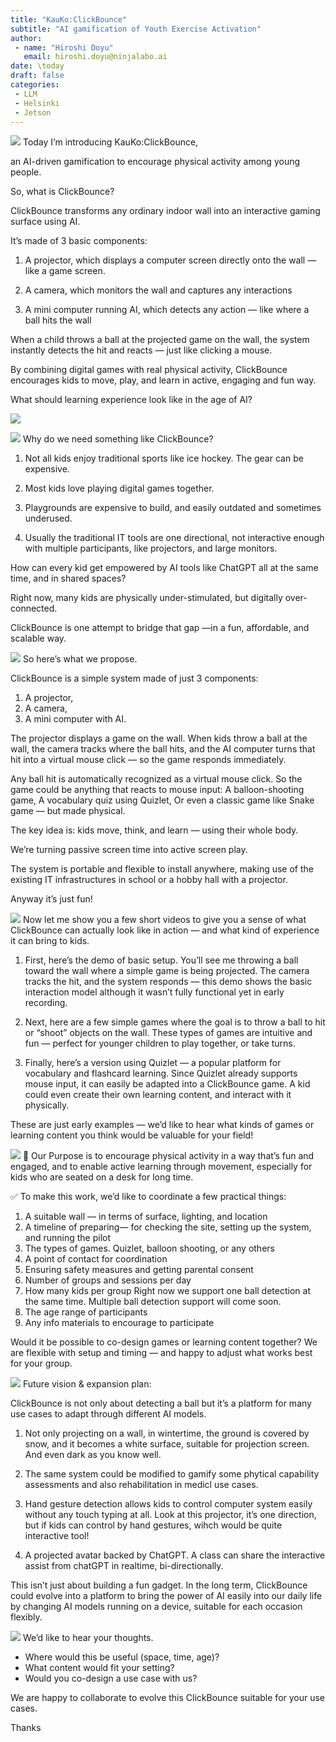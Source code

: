 ```yaml
---
title: "KauKo:ClickBounce"
subtitle: "AI gamification of Youth Exercise Activation"
author: 
 - name: "Hiroshi Doyu"
   email: hiroshi.doyu@ninjalabo.ai
date: \today
draft: false
categories:
 - LLM
 - Helsinki
 - Jetson
---
```

![](images/kaukoschool_1.png)
Today I’m introducing KauKo:ClickBounce,

an AI-driven gamification to encourage physical activity among young people.

So, what is ClickBounce?

ClickBounce transforms any ordinary indoor wall into an interactive gaming surface using AI.

It’s made of 3 basic components:

1. A projector, which displays a computer screen directly onto the wall — like a game screen.

2. A camera, which monitors the wall and captures any interactions

3. A mini computer running AI, which detects any action — like where a ball hits the wall

When a child throws a ball at the projected game on the wall, the system instantly detects the hit and reacts — just like clicking a mouse.

By combining digital games with real physical activity, ClickBounce encourages kids to move, play, and learn in active, engaging and fun way.

What should learning experience look like in the age of AI?


![](images/kaukoschool_2.png)


![](images/kaukoschool_3.png)
Why do we need something like ClickBounce?

1. Not all kids enjoy traditional sports like ice hockey. The gear can be expensive.

2. Most kids love playing digital games together.

3. Playgrounds are expensive to build, and easily outdated and sometimes underused.

4. Usually the traditional IT tools are one directional, not interactive enough with multiple participants, like projectors, and large monitors.

How can every kid get empowered by AI tools like ChatGPT all at the same time, and in shared spaces?

Right now, many kids are physically under-stimulated, but digitally over-connected.

ClickBounce is one attempt to bridge that gap —in a fun, affordable, and scalable way.


![](images/kaukoschool_4.png)
So here’s what we propose.

ClickBounce is a simple system made of just 3 components:

1. A projector,
2. A camera,
3. A mini computer with AI.

The projector displays a game on the wall. When kids throw a ball at the wall, the camera tracks where the ball hits, and the AI computer turns that hit into a virtual mouse click — so the game responds immediately.

Any ball hit is automatically recognized as a virtual mouse click. So the game could be anything that reacts to mouse input: A balloon-shooting game, A vocabulary quiz using Quizlet, Or even a classic game like Snake game — but made physical.

The key idea is: kids move, think, and learn — using their whole body.

We’re turning passive screen time into active screen play.

The system is portable and  flexible to install anywhere, making use of the existing IT infrastructures in school or a hobby hall with a projector. 

Anyway it's just fun!


![](images/kaukoschool_5.png)
Now let me show you a few short videos to give you a sense of what ClickBounce can actually look like in action — and what kind of experience it can bring to kids.

1. First, here's the demo of basic setup. You’ll see me throwing a ball toward the wall where a simple game is being projected. The camera tracks the hit, and the system responds — this demo shows the basic interaction model although it wasn't fully functional yet in early recording.

2. Next, here are a few simple games where the goal is to throw a ball to hit or “shoot” objects on the wall.
These types of games are intuitive and fun — perfect for younger children to play together, or take turns.

3. Finally, here’s a version using Quizlet — a popular platform for vocabulary and flashcard learning.
Since Quizlet already supports mouse input, it can easily be adapted into a ClickBounce game. A kid could even create their own learning content, and interact with it physically.

These are just early examples — we’d like to hear what kinds of games or learning content you think would be valuable for your field!


![](images/kaukoschool_6.png)
🎯 Our Purpose is to encourage physical activity in a way that’s fun and engaged, 
and to enable active learning through movement, especially for kids who are seated on a desk for long time.

✅ To make this work, we’d like to coordinate a few practical things:

1. A suitable wall — in terms of surface, lighting, and location
2. A timeline of preparing— for checking the site, setting up the system, and running the pilot
3. The types of games. Quizlet, balloon shooting, or any others
4.  A point of contact for coordination
5. Ensuring safety measures and getting parental consent
6. Number of groups and sessions per day
7. How many kids per group
Right now we support one ball detection at the same time. Multiple ball detection support will come soon.
8. The age range of participants
9. Any info materials to encourage to participate

Would it be possible to co-design games or learning content together? We are flexible with setup and timing — and happy to adjust what works best for your group.


![](images/kaukoschool_7.png)
Future vision & expansion plan:

ClickBounce is not only about detecting a ball but it's a platform for many use cases to adapt through different AI models.

1. Not only projecting on a wall, in wintertime, the ground is covered by snow, and it becomes a white surface, suitable for projection screen. And even dark as you know well.

2. The same system could be modified to gamify some phytical capability assessments and also rehabilitation in medicl use cases.

3. Hand gesture detection allows kids to control computer system easily without any touch typing at all. Look at this projector, it's one direction, but if kids can control by hand gestures, wihch would be quite interactive tool!

4. A projected avatar backed by ChatGPT. A class can share the interactive assist from chatGPT in realtime, bi-directionally.

 This isn’t just about building a fun gadget. In the long term, ClickBounce could evolve into a platform to bring the power of AI easily into our daily life by changing AI models running on a device, suitable for each occasion flexibly.


![](images/kaukoschool_8.png)
We’d like to hear your thoughts.

- Where would this be useful (space, time, age)?
- What content would fit your setting?
- Would you co-design a use case with us?

We are happy to collaborate to evolve this ClickBounce suitable for your use cases.

Thanks
